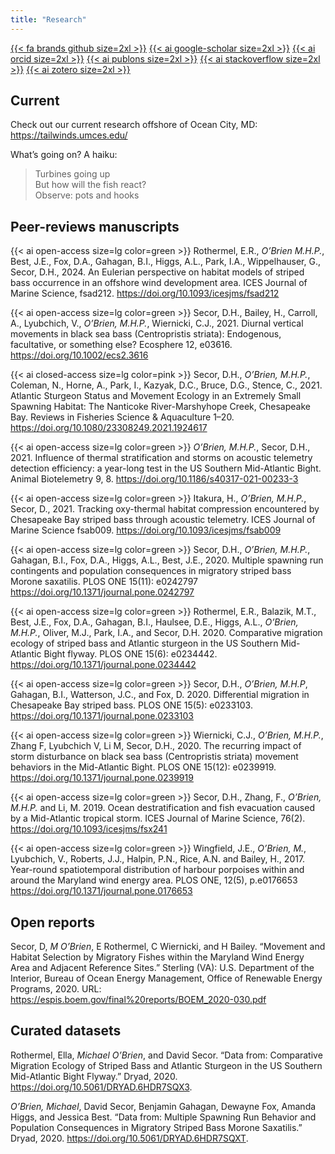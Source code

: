 ```yaml
---
title: "Research"
---
```


[{{< fa brands github size=2xl >}}](https://github.com/mhpob) [{{< ai google-scholar size=2xl >}}](https://scholar.google.com/citations?user=IMIq9P4AAAAJ&hl=en) [{{< ai orcid size=2xl >}}](https://orcid.org/0000-0003-1420-6395) [{{< ai publons size=2xl >}}](https://www.webofscience.com/wos/author/record/ABF-9080-2021) [{{< ai stackoverflow size=2xl >}}](https://stackoverflow.com/users/7496818/mike-obrien) [{{< ai zotero size=2xl >}}](https://www.zotero.org/mhpobrien) 

## Current

Check out our current research offshore of Ocean City, MD:\
[https://tailwinds.umces.edu/](https://tailwinds.umces.edu/)

What's going on? A haiku:

> Turbines going up\
  But how will the fish react?\
  Observe: pots and hooks

## Peer-reviews manuscripts

{{< ai open-access size=lg color=green >}} Rothermel, E.R., *O'Brien M.H.P.*, Best, J.E., Fox, D.A., Gahagan, B.I., Higgs, A.L., Park, I.A., Wippelhauser, G., Secor, D.H., 2024. An Eulerian perspective on habitat models of striped bass occurrence in an offshore wind development area. ICES Journal of Marine Science, fsad212. [https://doi.org/10.1093/icesjms/fsad212](https://doi.org/10.1093/icesjms/fsad212)

{{< ai open-access size=lg color=green >}} Secor, D.H., Bailey, H., Carroll, A., Lyubchich, V., *O'Brien, M.H.P.*, Wiernicki, C.J., 2021. Diurnal vertical movements in black sea bass (Centropristis striata): Endogenous, facultative, or something else? Ecosphere 12, e03616. [https://doi.org/10.1002/ecs2.3616](https://doi.org/10.1002/ecs2.3616)

{{< ai closed-access size=lg color=pink >}} Secor, D.H., *O’Brien, M.H.P.*, Coleman, N., Horne, A., Park, I., Kazyak, D.C., Bruce, D.G., Stence, C., 2021. Atlantic Sturgeon Status and Movement Ecology in an Extremely Small Spawning Habitat: The Nanticoke River-Marshyhope Creek, Chesapeake Bay. Reviews in Fisheries Science & Aquaculture 1–20. [https://doi.org/10.1080/23308249.2021.1924617](https://doi.org/10.1080/23308249.2021.1924617)

{{< ai open-access size=lg color=green >}} *O’Brien, M.H.P.*, Secor, D.H., 2021. Influence of thermal stratification and storms on acoustic telemetry detection efficiency: a year-long test in the US Southern Mid-Atlantic Bight. Animal Biotelemetry 9, 8. [https://doi.org/10.1186/s40317-021-00233-3](https://doi.org/10.1186/s40317-021-00233-3)

{{< ai open-access size=lg color=green >}} Itakura, H., *O’Brien, M.H.P.*, Secor, D., 2021. Tracking oxy-thermal habitat compression encountered by Chesapeake Bay striped bass through acoustic telemetry. ICES Journal of Marine Science fsab009. [https://doi.org/10.1093/icesjms/fsab009](https://doi.org/10.1093/icesjms/fsab009)

{{< ai open-access size=lg color=green >}} Secor, D.H., *O’Brien, M.H.P.*, Gahagan, B.I., Fox, D.A., Higgs, A.L., Best, J.E., 2020. Multiple spawning run contingents and population consequences in migratory striped bass Morone saxatilis. PLOS ONE 15(11): e0242797 [https://doi.org/10.1371/journal.pone.0242797](https://doi.org/10.1371/journal.pone.0242797)

{{< ai open-access size=lg color=green >}} Rothermel, E.R., Balazik, M.T., Best, J.E., Fox, D.A., Gahagan, B.I., Haulsee, D.E., Higgs, A.L., *O’Brien, M.H.P.*, Oliver, M.J., Park, I.A., and Secor, D.H. 2020. Comparative migration ecology of striped bass and Atlantic sturgeon in the US Southern Mid-Atlantic Bight flyway. PLOS ONE 15(6): e0234442. [https://doi.org/10.1371/journal.pone.0234442](https://doi.org/10.1371/journal.pone.0234442)

{{< ai open-access size=lg color=green >}} Secor, D.H., *O'Brien, M.H.P*, Gahagan, B.I., Watterson, J.C., and Fox, D. 2020. Differential migration in Chesapeake Bay striped bass. PLOS ONE 15(5): e0233103. [https://doi.org/10.1371/journal.pone.0233103](https://doi.org/10.1371/journal.pone.0233103)

{{< ai open-access size=lg color=green >}} Wiernicki, C.J., *O’Brien, M.H.P.*, Zhang F, Lyubchich V, Li M, Secor, D.H., 2020. The recurring impact of storm disturbance on black sea bass (Centropristis striata) movement behaviors in the Mid-Atlantic Bight. PLOS ONE 15(12): e0239919. [https://doi.org/10.1371/journal.pone.0239919](https://doi.org/10.1371/journal.pone.0239919)

{{< ai open-access size=lg color=green >}} Secor, D.H., Zhang, F., *O’Brien, M.H.P.* and Li, M. 2019. Ocean destratification and fish evacuation caused by a Mid-Atlantic tropical storm. ICES Journal of Marine Science, 76(2). [https://doi.org/10.1093/icesjms/fsx241](https://doi.org/10.1093/icesjms/fsx241)

{{< ai open-access size=lg color=green >}} Wingfield, J.E., *O’Brien, M.*, Lyubchich, V., Roberts, J.J., Halpin, P.N., Rice, A.N. and Bailey, H., 2017. Year-round spatiotemporal distribution of harbour porpoises within and around the Maryland wind energy area. PLOS ONE, 12(5), p.e0176653 [https://doi.org/10.1371/journal.pone.0176653](https://doi.org/10.1371/journal.pone.0176653)

## Open reports
Secor, D, *M O’Brien*, E Rothermel, C Wiernicki, and H Bailey. “Movement and Habitat Selection by Migratory Fishes within the Maryland Wind Energy Area and Adjacent Reference Sites.” Sterling (VA): U.S. Department of the Interior, Bureau of Ocean Energy Management, Office of Renewable Energy Programs, 2020. URL: [https://espis.boem.gov/final%20reports/BOEM_2020-030.pdf](https://espis.boem.gov/final%20reports/BOEM_2020-030.pdf)


## Curated datasets
Rothermel, Ella, *Michael O’Brien*, and David Secor. “Data from: Comparative Migration Ecology of Striped Bass and Atlantic Sturgeon in the US Southern Mid-Atlantic Bight Flyway.” Dryad, 2020. [https://doi.org/10.5061/DRYAD.6HDR7SQX3](https://doi.org/10.5061/DRYAD.6HDR7SQX3).

*O’Brien, Michael*, David Secor, Benjamin Gahagan, Dewayne Fox, Amanda Higgs, and Jessica Best. “Data from: Multiple Spawning Run Behavior and Population Consequences in Migratory Striped Bass Morone Saxatilis.” Dryad, 2020. [https://doi.org/10.5061/DRYAD.6HDR7SQXT](https://doi.org/10.5061/DRYAD.6HDR7SQXT).
